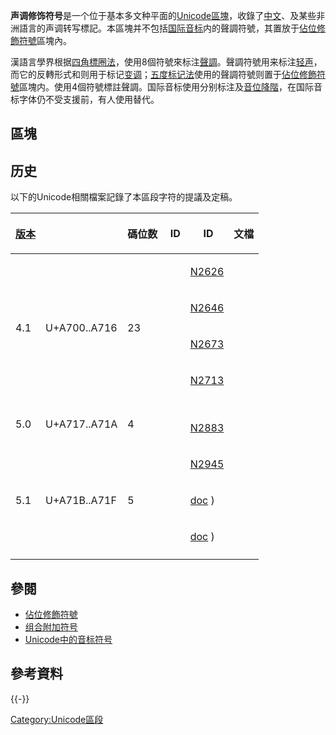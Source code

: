 {{Infobox Unicode block
|blockname  = 聲調修飾符號<br />Modifier Tone Letters
|rangestart = A700
|rangeend   = A71F
|script1    = [[統一碼收錄的字符|通用]]
|symbols    = [[声调|声调]]
|4_1        = 23
|5_0        = 4
|5_1        = 5
|note = <ref>{{cite web|url=https://www.unicode.org|title=Unicode character database|work=The Unicode Standard|accessdate=2016-07-09|archive-date=2017-09-25|archive-url=https://web.archive.org/web/20170925134725/http://www.unicode.org/|dead-url=no}}</ref><ref>{{cite web|url=https://www.unicode.org/versions/enumeratedversions.html|title=Enumerated Versions of The Unicode Standard|work=The Unicode Standard|accessdate=2016-07-09|archive-date=2016-06-29|archive-url=https://web.archive.org/web/20160629001311/http://www.unicode.org/versions/enumeratedversions.html|dead-url=no}}</ref>
}}

'''声调修饰符号'''是一个位于基本多文种平面的[[Unicode區塊|Unicode區塊]]，收錄了[[中文|中文]]、{{tsl|en|Chinantecan languages|奇南特克諸語言}}及某些非洲語言的声调转写標記。本區塊并不包括[[国际音标|国际音标]]内的聲調符號，其置放于[[佔位修飾符號_(Unicode區段)|佔位修飾符號]]區塊內。

漢語言學界根据[[四角標圈法|四角標圈法]]，使用{{angbr IPA|꜀◌ ꜁◌ ꜂◌ ꜃◌ ◌꜄ ◌꜅ ◌꜆ ◌꜇}}8個符號來标注[[聲調|聲調]]。聲調符號{{angbr IPA|꜈ ꜉ ꜊ ꜋ ꜌}}用来标注[[現代標準漢語音系#輕聲|轻声]]，而它的反轉形式{{angbr IPA|꜍ ꜎ ꜏ ꜐ ꜑}}和{{angbr IPA|꜒ ꜓ ꜔ ꜕ ꜖}}则用于标记[[变调|变调]]；[[五度标记法|五度标记法]]使用的聲調符號{{angbr IPA|˥ ˦ ˧ ˨ ˩}}则置于[[佔位修飾符號_(Unicode區段)|佔位修飾符號]]區塊内。{{tsl|en|Ozumacín Chinantec|奧蘇馬辛奇南特克語}}使用{{angbr IPA|◌ꜗ ◌ꜘ ◌ꜙ ◌ꜚ}}4個符號標註聲調。国际音标使用{{angbr IPA|ꜛ ꜜ}}分别标注{{tsl|en|Upstep|音位升阶}}及[[音位降階|音位降階]]，在国际音标字体仍不受支援前，有人使用{{angbr IPA|ꜝ ꜞ ꜟ}}替代。

== 區塊 ==
{{Unicode chart Modifier Tone Letters}}

== 历史 ==
以下的Unicode相關檔案記錄了本區段字符的提議及定稿。

{| class="wikitable collapsible collapsed"
|-
! [[Unicode#版本|版本]] !! {{nobr|最終碼位<ref group=lower-alpha name=final/>}} !! 碼位数 !! {{tsl|en|International Committee for Information Technology Standards|國際信息技術標準委員會|L2}} ID !! {{tsl|en|ISO/IEC JTC 1/SC 2|WG2}} ID !! 文檔
|-
| rowspan="5" | 4.1 || rowspan="5" | U+A700..A716 || rowspan="5" | 23 || {{nobr|[https://www.unicode.org/L2/L2003/03317-n2626-ipa-china.pdf L2/03-317]}} || [https://www.unicode.org/wg2/docs/n2626.pdf N2626] {{Wayback|url=https://www.unicode.org/wg2/docs/n2626.pdf |date=20210309020606 }} || {{Citation|title=Proposal on IPA Extensions & Combining Diacritical Marks for ISO/IEC 10646 in BMP|date=2003-09-27}}
|-
| {{nobr|[https://www.unicode.org/L2/L2003/03339-n2646-comments-n2626.pdf L2/03-339]}} || [https://www.unicode.org/wg2/docs/n2646.pdf N2646] {{Wayback|url=https://www.unicode.org/wg2/docs/n2646.pdf |date=20201122231158 }} || {{Citation|title=Comments on N2626, Proposal on IPA Extensions and Combining Diacritic Marks for ISO/IEC 10646 in BMP|date=2003-10-08|first=Peter|last=Constable}}
|-
| {{nobr|[https://www.unicode.org/L2/L2003/03372-response-to-n2626.pdf L2/03-372]}} || [https://www.unicode.org/wg2/docs/n2673.doc N2673] {{Wayback|url=https://www.unicode.org/wg2/docs/n2673.doc |date=20210308212839 }} || {{Citation|title=Comments on N2626, “Proposal on IPA Extensions & Combining Diacritic Marks for ISO 10646 in BMP”|date=2003-10-22|first=Deborah|last=Anderson}}
|-
| {{nobr|[https://www.unicode.org/L2/L2004/04107-n2713-tones.pdf L2/04-107]}} || [https://www.unicode.org/wg2/docs/n2713.pdf N2713] {{Wayback|url=https://www.unicode.org/wg2/docs/n2713.pdf |date=20210308131549 }} || {{Citation|title=Revised Proposal for encoding A Supplemented Set of IPA Combining Marks, Modifier Letters & Five-Degree Contour Tone Marks|date=2004-03-20}}
|-
| {{nobr|[https://www.unicode.org/L2/L2004/04156.htm L2/04-156R2]}} || || {{Citation|title=UTC #99 Minutes|date=2004-08-13|first=Lisa|last=Moore|section=Supplemental set of IPA combing marks, modifier letters, and five-degree contour tone marks (A.7)}}
|-
| rowspan="3" | 5.0 || rowspan="3" | U+A717..A71A || rowspan="3" | 4 || {{nobr|[https://www.unicode.org/L2/L2004/04246r-LtnPhonOrth.pdf L2/04-246R]}} || || {{Citation|title=Revised Proposal for Additional Latin Phonetic and Orthographic Characters|date=2004-07-26|first=Lorna|last=Priest}}
|-
| {{nobr|[https://www.unicode.org/L2/L2004/04349-chinantec.pdf L2/04-349]}} || || {{Citation|title=Proposal to Encode Chinantec Tone Marks and Orthographic 'at' Characters|date=2004-08-27|first=Lorna|last=Priest}}
|-
| {{nobr|[https://www.unicode.org/L2/L2004/04349r-chinantec.pdf L2/04-349R]}} || [https://www.unicode.org/wg2/docs/n2883.pdf N2883] {{Wayback|url=https://www.unicode.org/wg2/docs/n2883.pdf |date=20190615130602 }} || {{Citation|title=Proposal to Encode Chinantec Tone Marks|date=2004-12-09|first=Lorna|last=Priest}}
|-
| rowspan="3" | 5.1 || rowspan="3" | U+A71B..A71F || rowspan="3" | 5 || || [https://www.unicode.org/wg2/docs/n2945.pdf N2945] {{Wayback|url=https://www.unicode.org/wg2/docs/n2945.pdf |date=20201003033339 }} || {{Citation|title=Proposal to Encode Additional Latin Phonetic and Orthographic Characters|date=2005-08-09|first1=Lorna|last1=Priest|first2=Peter|last2=Constable}}
|-
| || {{nobr|[https://www.unicode.org/wg2/docs/n2953.pdf N2953 (pdf],}} [https://www.unicode.org/wg2/docs/n2953.doc doc] {{Wayback|url=https://www.unicode.org/wg2/docs/n2953.doc |date=20201003064313 }}) || {{Citation|title=Unconfirmed minutes of WG 2 meeting 47, Sophia Antipolis, France; 2005-09-12/15|date=2006-02-16|first=V. S.|last=Umamaheswaran|section=7.2.8}}
|-
| || {{nobr|[https://www.unicode.org/wg2/docs/n3103.pdf N3103 (pdf],}} [https://www.unicode.org/wg2/docs/n3103.doc doc] {{Wayback|url=https://www.unicode.org/wg2/docs/n3103.doc |date=20201003074431 }}) || {{Citation|title=Unconfirmed minutes of WG 2 meeting 48, Mountain View, CA, USA; 2006-04-24/27|date=2006-08-25|first=V. S.|last=Umamaheswaran|section=M48.1}}
|- class="sortbottom"
| colspan="6" | {{reflist|group=lower-alpha|refs=<ref name=final>提案中建议的码位及名称可能与最终码位不同。</ref>}}
|}

== 參閱 ==
* [[佔位修飾符號_(Unicode區段)|佔位修飾符號]]
* [[组合附加符号|组合附加符号]]
* [[Unicode中的音标符号|Unicode中的音标符号]]

== 參考資料 ==
{{reflist}}
{{-}}
{{Unicode區段一覽}}

[[Category:Unicode區段|Category:Unicode區段]]
